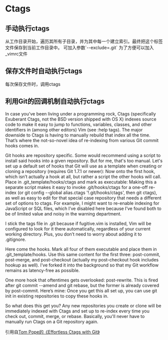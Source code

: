 = Ctags =
== 手动执行ctags ==
从工作目录开始，遍历其所有子目录，并为其中每一个建立索引。最终把这个标签文件保存到当前工作目录中。
{{{class="brush:sh; toolbar:false"
:!ctags -R
}}}
可加入参数`--exclude=.git`
为了方便可以加入_vimrc文件
{{{class="brush:vimscript; toolbar:false"
:nnoremap <F5> :!ctags -R <CR>
}}}
== 保存文件时自动执行ctags ==
每次保存文件时，调用ctags
{{{class="brush:vimscript; toolbar:false"
:autocmd BufWritePost * call system("ctags -R")
}}}

== 利用Git的回调机制自动执行ctags ==
In case you’ve been living under a programming rock, Ctags (specifically Exuberant Ctags, not the BSD version shipped with OS X) indexes source code to make it easy to jump to functions, variables, classes, and other identifiers in (among other editors) Vim (see :help tags). The major downside to Ctags is having to manually rebuild that index all the time. That’s where the not-so-novel idea of re-indexing from various Git commit hooks comes in.

Git hooks are repository specific. Some would recommend using a script to install said hooks into a given repository. But for me, that's too manual. Let's set up a default set of hooks that Git will use as a template when creating or cloning a repository (requires Git 1.7.1 or newer):
{{{class="brush:sh; toolbar:false"
git config --global init.templatedir '~/.git_template'
mkdir -p ~/.git_template/hooks
}}}
Now onto the first hook, which isn’t actually a hook at all, but rather a script the other hooks will call. Place in .git_template/hooks/ctags and mark as executable:
{{{class="brush:sh; toolbar:false"
#!/bin/sh
set -e
PATH="/usr/local/bin:$PATH"
dir="`git rev-parse --git-dir`"
trap 'rm -f "$dir/$$.tags"' EXIT
git  ls-files | \
  ctags --tag-relative -L - -f"$dir/$$.tags" --languages=-javascript,sql
mv "$dir/$$.tags" "$dir/tags"
}}}
Making this a separate script makes it easy to invoke .git/hooks/ctags for a one-off re-index (or git config --global alias.ctags '!.git/hooks/ctags', then git ctags), as well as easy to edit for that special case repository that needs a different set of options to ctags. For example, I might want to re-enable indexing for JavaScript or SQL files, which I’ve disabled here because I’ve found both to be of limited value and noisy in the warning department.

I stick the tags file in .git because if fugitive.vim is installed, Vim will be configured to look for it there automatically, regardless of your current working directory. Plus, you don’t need to worry about adding it to .gitignore.

Here come the hooks. Mark all four of them executable and place them in .git_template/hooks. Use this same content for the first three: post-commit, post-merge, and post-checkout (actually my post-checkout hook includes hookup as well).
{{{class="brush:sh; toolbar:false"
#!/bin/sh
.git/hooks/ctags >/dev/null 2>&1 &
}}}
I’ve forked it into the background so that my Git workflow remains as latency-free as possible.

One more hook that oftentimes gets overlooked: post-rewrite. This is fired after git commit --amend and git rebase, but the former is already covered by post-commit. Here’s mine:
{{{class="brush:sh; toolbar:false"
#!/bin/sh
case "$1" in
  rebase) exec .git/hooks/post-merge ;;
esac
}}}
Once you get this all set up, you can use git init in existing repositories to copy these hooks in.

So what does this get you? Any new repositories you create or clone will be immediately indexed with Ctags and set up to re-index every time you check out, commit, merge, or rebase. Basically, you'll never have to manually run Ctags on a Git repository again.

引用自[[http://tbaggery.com/2011/08/08/effortless-ctags-with-git.html|Tom Pope的《Effortless Ctags with Git》]]
